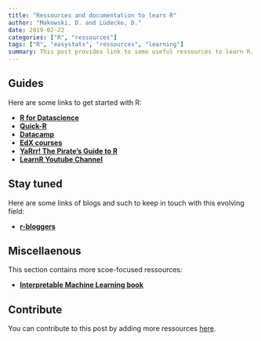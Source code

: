 ```yaml
---
title: "Ressources and documentation to learn R"
author: "Makowski, D. and Lüdecke, D."
date: 2019-02-22
categories: ["R", "ressources"]
tags: ["R", "easystats", "ressources", "learning"]
summary: This post provides link to some useful ressources to learn R.
---
```


## Guides

Here are some links to get started with R:

- [**R for Datascience**](https://r4ds.had.co.nz/)
- [**Quick-R**](https://www.statmethods.net/r-tutorial/index.html)
- [**Datacamp**](https://www.datacamp.com/)
- [**EdX courses**](https://www.edx.org/learn/r-programming)
- [**YaRrr! The Pirate’s Guide to R**](https://bookdown.org/ndphillips/YaRrr/)
- [**LearnR Youtube Channel**](https://www.youtube.com/user/TheLearnR/)

## Stay tuned

Here are some links of blogs and such to keep in touch with this evolving field:

- [**r-bloggers**](https://www.r-bloggers.com/)

## Miscellaenous

This section contains more scoe-focused ressources:

- [**Interpretable Machine Learning book**](https://christophm.github.io/interpretable-ml-book/)


## Contribute

You can contribute to this post by adding more ressources [here](https://github.com/easystats/blog/blob/master/content/posts/02_ressources_learn_R.Rmd).
